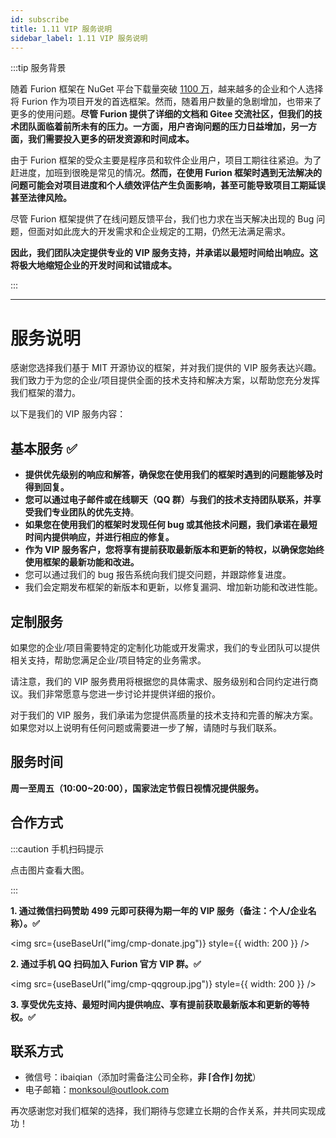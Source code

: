 ```yaml
---
id: subscribe
title: 1.11 VIP 服务说明
sidebar_label: 1.11 VIP 服务说明
---
```



:::tip 服务背景

随着 Furion 框架在 NuGet 平台下载量突破 [1100 万](https://www.nuget.org/profiles/monk.soul)，越来越多的企业和个人选择将 Furion 作为项目开发的首选框架。然而，随着用户数量的急剧增加，也带来了更多的使用问题。**尽管 Furion 提供了详细的文档和 Gitee 交流社区，但我们的技术团队面临着前所未有的压力。一方面，用户咨询问题的压力日益增加，另一方面，我们需要投入更多的研发资源和时间成本。**

由于 Furion 框架的受众主要是程序员和软件企业用户，项目工期往往紧迫。为了赶进度，加班到很晚是常见的情况。**然而，在使用 Furion 框架时遇到无法解决的问题可能会对项目进度和个人绩效评估产生负面影响，甚至可能导致项目工期延误甚至法律风险。**

尽管 Furion 框架提供了在线问题反馈平台，我们也力求在当天解决出现的 Bug 问题，但面对如此庞大的开发需求和企业规定的工期，仍然无法满足需求。

**因此，我们团队决定提供专业的 VIP 服务支持，并承诺以最短时间给出响应。这将极大地缩短企业的开发时间和试错成本。**

:::

---

# 服务说明

感谢您选择我们基于 MIT 开源协议的框架，并对我们提供的 VIP 服务表达兴趣。我们致力于为您的企业/项目提供全面的技术支持和解决方案，以帮助您充分发挥我们框架的潜力。

以下是我们的 VIP 服务内容：

## 基本服务 ✅

- **提供优先级别的响应和解答，确保您在使用我们的框架时遇到的问题能够及时得到回复。**
- **您可以通过电子邮件或在线聊天（QQ 群）与我们的技术支持团队联系，并享受我们专业团队的优先支持**。
- **如果您在使用我们的框架时发现任何 bug 或其他技术问题，我们承诺在最短时间内提供响应，并进行相应的修复。**
- **作为 VIP 服务客户，您将享有提前获取最新版本和更新的特权，以确保您始终使用框架的最新功能和改进。**
- 您可以通过我们的 bug 报告系统向我们提交问题，并跟踪修复进度。
- 我们会定期发布框架的新版本和更新，以修复漏洞、增加新功能和改进性能。

## 定制服务

如果您的企业/项目需要特定的定制化功能或开发需求，我们的专业团队可以提供相关支持，帮助您满足企业/项目特定的业务需求。

请注意，我们的 VIP 服务费用将根据您的具体需求、服务级别和合同约定进行商议。我们非常愿意与您进一步讨论并提供详细的报价。

对于我们的 VIP 服务，我们承诺为您提供高质量的技术支持和完善的解决方案。如果您对以上说明有任何问题或需要进一步了解，请随时与我们联系。

## 服务时间

**周一至周五（10:00~20:00），国家法定节假日视情况提供服务。**

## 合作方式

:::caution 手机扫码提示

点击图片查看大图。

:::

**1. 通过微信扫码赞助 499 元即可获得为期一年的 VIP 服务（备注：个人/企业名称）。✅**

<img src={useBaseUrl("img/cmp-donate.jpg")} style={{ width: 200 }} />

**2. 通过手机 QQ 扫码加入 Furion 官方 VIP 群。✅**

<img src={useBaseUrl("img/cmp-qqgroup.jpg")} style={{ width: 200 }} />

**3. 享受优先支持、最短时间内提供响应、享有提前获取最新版本和更新的等特权。✅**

## 联系方式

- 微信号：ibaiqian（添加时需备注公司全称，**非 ⌈合作⌋ 勿扰**）
- 电子邮箱：monksoul@outlook.com

再次感谢您对我们框架的选择，我们期待与您建立长期的合作关系，并共同实现成功！
